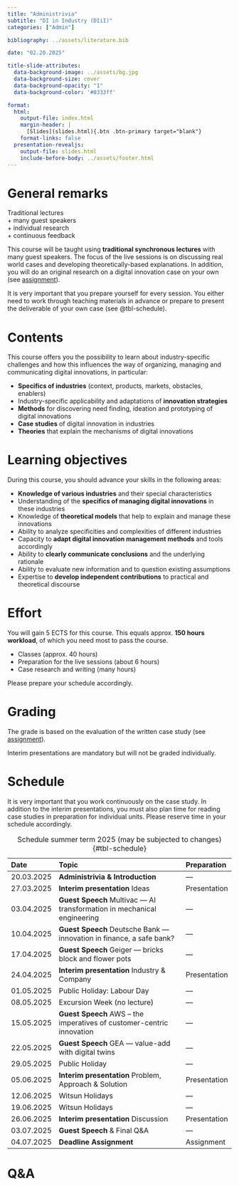 ```yaml
---
title: "Administrivia"  
subtitle: "DI in Industry (DIiI)"
categories: ["Admin"]

bibliography: ../assets/literature.bib

date: "02.20.2025"

title-slide-attributes:
  data-background-image: ../assets/bg.jpg
  data-background-size: cover
  data-background-opacity: "1"
  data-background-color: '#0333ff'

format: 
  html:
    output-file: index.html
    margin-header: | 
      [Slides](slides.html){.btn .btn-primary target="blank"}
    format-links: false       
  presentation-revealjs:
    output-file: slides.html
    include-before-body: ../assets/footer.html
---
```


# General remarks

:::html-hidden
:::large
[Traditional lectures]{.fragment}    
[+ many guest speakers]{.fragment}     
[+ individual research]{.fragment}       
[+ continuous feedback]{.fragment}
:::
:::

:::notes
This course will be taught using **traditional synchronous lectures** with many guest speakers. The focus of the live sessions is on discussing real world cases and developing theoretically-based explanations. In addition, you will do an original research on a digital innovation case on your own (see [assignment](../assignment/)).

It is very important that you prepare yourself for every session. You either need to work through teaching materials in advance or prepare to present the deliverable of your own case (see @tbl-schedule).
:::

# Contents

This course offers you the possibility to learn about industry-specific challenges and how this influences the way of organizing, managing and communicating digital innovations, in particular:

:::{.incremental}
- __Specifics of industries__ (context, products, markets, obstacles, enablers)
- Industry-specific applicability and adaptations of __innovation strategies__
- __Methods__ for discovering need finding, ideation and prototyping of digital innovations
- __Case studies__ of digital innovation in industries
- __Theories__ that explain the mechanisms of digital innovations
:::

# Learning objectives

During this course, you should advance your skills in the following areas:

::: {.incremental}
- __Knowledge of various industries__ and their special characteristics 
- Understanding of the __specifics of managing digital innovations__ in these industries 
- Knowledge of __theoretical models__ that help to explain and manage these innovations
- Ability to analyze specificities and complexities of different industries 
- Capacity to __adapt digital innovation management methods__ and tools accordingly
- Ability to __clearly communicate conclusions__ and the underlying rationale
- Ability to evaluate new information and to question existing assumptions
- Expertise to __develop independent contributions__ to practical and theoretical discourse
:::

# Effort

You will gain 5 ECTS for this course. This equals approx. __150 hours workload__, of which you need most to pass the course.

::: {.incremental}
- Classes (approx. 40 hours)
- Preparation for the live sessions (about 6 hours)
- Case research and writing (many hours)
:::

::: {.fragment}
Please prepare your schedule accordingly.
:::

# Grading

The grade is based on the evaluation of the written case study (see [assignment](../assignment/)).

Interim presentations are mandatory but will not be graded individually.

# Schedule {.scrollable .smaller}

:::notes
It is very important that you work continuously on the case study. In addition to the interim presentations, you must also plan time for reading case studies in preparation for individual units. Please reserve time in your schedule accordingly.
:::

::: {.column-page-right}

| Date       | Topic                                                                   | Preparation      |
|:-----------|:------------------------------------------------------------------------|:-----------------|
| 20.03.2025 | **Administrivia & Introduction**                                        | —
| 27.03.2025 | **Interim presentation** Ideas                                          | Presentation
| 03.04.2025 | **Guest Speech** Multivac — AI transformation in mechanical engineering | —
| 10.04.2025 | **Guest Speech** Deutsche Bank — innovation in finance, a safe bank?    | —
| 17.04.2025 | **Guest Speech** Geiger — bricks block and flower pots                  | —
| 24.04.2025 | **Interim presentation** Industry & Company                             | Presentation
| 01.05.2025 | Public Holiday: Labour Day                                              | —
| 08.05.2025 | Excursion Week (no lecture)                                             | —
| 15.05.2025 | **Guest Speech** AWS – the imperatives of customer-centric innovation   | —
| 22.05.2025 | **Guest Speech** GEA — value-add with digital twins                     | — 
| 29.05.2025 | Public Holiday                                                          | —
| 05.06.2025 | **Interim presentation** Problem, Approach & Solution                   | Presentation
| 12.06.2025 | Witsun Holidays                                                         | —
| 19.06.2025 | Witsun Holidays                                                         | —
| 26.06.2025 | **Interim presentation** Discussion                                     | Presentation
| 03.07.2025 | **Guest Speech** & Final Q&A                                            | —
| 04.07.2025 | **Deadline Assignment**                                                 | Assignment

: Schedule summer term 2025 (may be subjected to changes) {#tbl-schedule}

:::

# Q&A {.html-hidden .unlisted .headline-only background-image="../assets/bg.jpg"}
